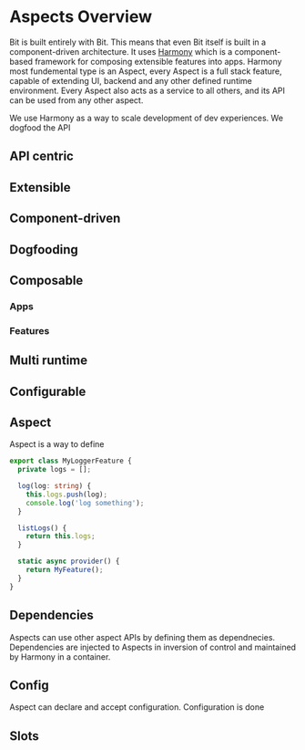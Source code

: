 # Aspects Overview

Bit is built entirely with Bit. This means that even Bit itself is built in a component-driven architecture. It uses [Harmony](https://bit.cloud/teambit/harmony/harmony) which is a component-based framework for 
composing extensible features into apps. Harmony most fundemental type is an Aspect, every Aspect is a full stack feature, capable of extending UI, backend and any other defined runtime
environment. Every Aspect also acts as a service to all others, and its API can be used from any other aspect.

We use Harmony as a way to scale development of dev experiences. We dogfood the API

## API centric

## Extensible

## Component-driven

## Dogfooding

## Composable 

### Apps

### Features

## Multi runtime

## Configurable


## Aspect
Aspect is a way to define 

```ts
export class MyLoggerFeature {
  private logs = [];

  log(log: string) {
    this.logs.push(log);
    console.log('log something');
  }

  listLogs() {
    return this.logs;
  }

  static async provider() {
    return MyFeature();
  }
}
```

## Dependencies
Aspects can use other aspect APIs by defining them as dependnecies. Dependencies are injected to Aspects in inversion of control and maintained by Harmony in a container.

## Config
Aspect can declare and accept configuration. Configuration is done 

## Slots
